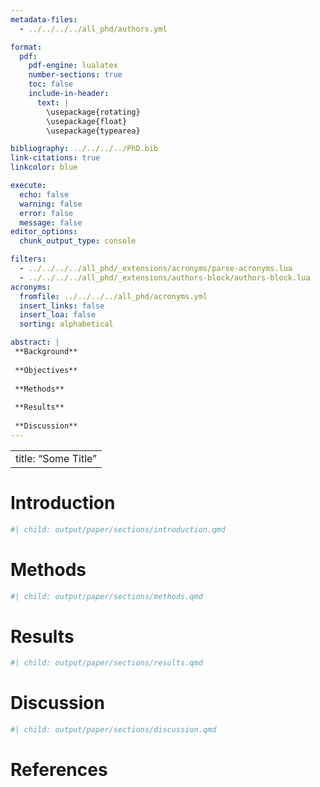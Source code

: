 ```yaml
---
metadata-files:
  - ../../../../all_phd/authors.yml

format:
  pdf:
    pdf-engine: lualatex
    number-sections: true
    toc: false
    include-in-header:
      text: |
        \usepackage{rotating}
        \usepackage{float}
        \usepackage{typearea}

bibliography: ../../../../PhD.bib
link-citations: true
linkcolor: blue

execute:
  echo: false
  warning: false
  error: false
  message: false
editor_options: 
  chunk_output_type: console

filters:
  - ../../../../all_phd/_extensions/acronyms/parse-acronyms.lua
  - ../../../../all_phd/_extensions/authors-block/authors-block.lua
acronyms:
  fromfile: ../../../../all_phd/acronyms.yml
  insert_links: false
  insert_loa: false
  sorting: alphabetical

abstract: |
 **Background**
 
 **Objectives**
 
 **Methods**
 
 **Results**
 
 **Discussion**
---
```


```{=latex}
\setcounter{tocdepth}{4}
\tableofcontents
```

---
title: "Some Title"
---

<!-- ####################################################################### -->
# Introduction {#sec-intro}
```r
#| child: output/paper/sections/introduction.qmd
```
<!-- ####################################################################### -->

<!-- ####################################################################### -->
# Methods {#sec-methods}
```r
#| child: output/paper/sections/methods.qmd
```
<!-- ####################################################################### -->

<!-- ####################################################################### -->
# Results {#sec-res}
```r
#| child: output/paper/sections/results.qmd
```
<!-- ####################################################################### -->

<!-- ####################################################################### -->
# Discussion {#sec-discussion}
```r
#| child: output/paper/sections/discussion.qmd
```
<!-- ####################################################################### -->

\newpage

<!-- ####################################################################### -->
# References {.unnumbered}
<!-- ####################################################################### -->

::: {#refs}
:::
